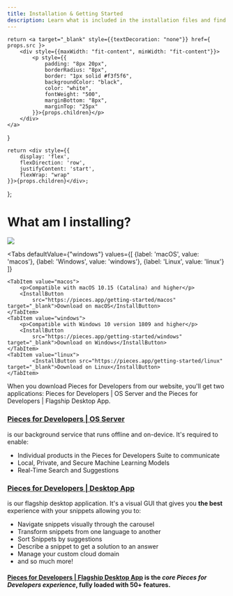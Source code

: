 ```yaml
---
title: Installation & Getting Started
description: Learn what is included in the installation files and find the right set of instructions for your operating system.
---
```


    return <a target="_blank" style={{textDecoration: "none"}} href={ props.src }>
        <div style={{maxWidth: "fit-content", minWidth: "fit-content"}}>
            <p style={{
                padding: "8px 20px",
                borderRadius: "8px",
                border: "1px solid #f3f5f6",
                backgroundColor: "black",
                color: "white",
                fontWeight: "500",
                marginBottom: "8px",
                marginTop: "25px"
            }}>{props.children}</p>
        </div>
    </a>
}

    return <div style={{
        display: 'flex',
        flexDirection: 'row',
        justifyContent: 'start',
        flexWrap: "wrap"
    }}>{props.children}</div>;
};

<link rel="canonical" href="https://docs.pieces.app/installation-getting-started/what-am-i-installing" />

# What am I installing?

![](/assets/what_am_installing.png)

<Tabs
    defaultValue={"windows"}
    values={[
        {label: 'macOS', value: 'macos'},
        {label: 'Windows', value: 'windows'},
        {label: 'Linux', value: 'linux'}
    ]}
>
    <TabItem value="macos">
        <p>Compatible with macOS 10.15 (Catalina) and higher</p>
        <InstallButton
            src="https://pieces.app/getting-started/macos" target="_blank">Download on macOS</InstallButton>
    </TabItem>
    <TabItem value="windows">
        <p>Compatible with Windows 10 version 1809 and higher</p>
        <InstallButton
            src="https://pieces.app/getting-started/windows" target="_blank">Download on Windows</InstallButton>
    </TabItem>
    <TabItem value="linux">
            <InstallButton src="https://pieces.app/getting-started/linux" target="_blank">Download on Linux</InstallButton>
    </TabItem>
</Tabs>


When you download Pieces for Developers from our website, you'll get two applications: Pieces for Developers | OS Server and the Pieces for Developers | Flagship Desktop App. 

### <a target="_blank" href="{{ links.website.pfd_desktop_install }}">Pieces for Developers | OS Server</a>

is our background service that runs offline and on-device. It's required to enable:
- Individual products in the Pieces for Developers Suite to communicate
- Local, Private, and Secure Machine Learning Models
- Real-Time Search and Suggestions

### <a target="_blank" href="{{ links.website.pfd_desktop_install }}">Pieces for Developers | Desktop App</a>

is our flagship desktop application. It's a visual GUI that gives you **the best** experience with your snippets allowing you to:
- Navigate snippets visually through the carousel
- Transform snippets from one language to another
- Sort Snippets by suggestions
- Describe a snippet to get a solution to an answer
- Manage your custom cloud domain
- and so much more!

#### <a target="_blank" href="{{ links.website.pfd_desktop_install }}">Pieces for Developers | Flagship Desktop App</a> is the _core Pieces for Developers experience_, fully loaded with 50+ features.